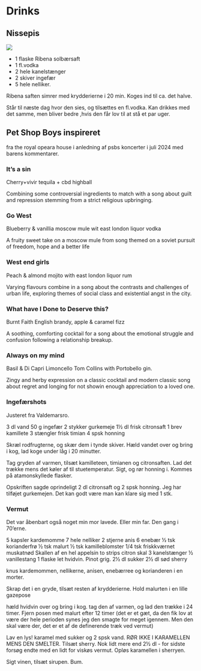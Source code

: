 # Drinks
 
## Nissepis

![](images/nisse1.png)

* 1 flaske Ribena solbærsaft
* 1 fl.vodka
* 2 hele kanelstænger
* 2 skiver ingefær
* 5 hele nelliker.

Ribena saften simrer med krydderierne i 20 min. Koges ind til ca. det halve.

Står til næste dag hvor den sies, og tilsættes en fl.vodka. Kan drikkes med det samme, men bliver bedre ,hvis den får lov til at stå et par uger.

## Pet Shop Boys inspireret

fra the royal opeara house i anledning af psbs koncerter i juli 2024
med barens kommentarer.

### It's a sin
Cherry+vivir tequila + cbd highball

Combining some controversial ingredients to match with a song about guilt
and repression stemming from a strict religious upbringing.

### Go West
Blueberry & vanillia moscow mule wit east london liquor vodka

A fruity sweet take on a moscow mule from song themed on a soviet pursuit
of freedom, hope and a better life

### West end girls
Peach & almond mojito with east london liquor rum

Varying flavours combine in a song about the contrasts and challenges of urban life,
exploring themes of social class and existential angst in the city.

### What have I Done to Deserve this?
Burnt Faith English brandy, apple & caramel fizz

A soothing, comforting cocktail for a song about the emotional struggle and confusion
following a relationship breakup.

### Always on my mind
Basil & Di Capri Limoncello Tom Collins with Portobello gin.

Zingy and herby expression on a classic cocktail and modern classic song
about regret and longing for not showin enough appreciation to a loved one.


### Ingefærshots

Justeret fra Valdemarsro.

3 dl vand
50 g ingefær
2 stykker gurkemeje
1½ dl frisk citronsaft
1 brev kamillete
3 stængler frisk timian
4 spsk honning

Skræl rodfrugterne, og skær dem i tynde skiver. Hæld vandet over og bring i kog,
lad koge under låg i 20 minutter.

Tag gryden af varmen, tilsæt kamilleteen, timianen og citronsaften. Lad det trække
mens det køler af til stuetemperatur. Sigt, og rør honning i. Kommes på atamonskyllede 
flasker.

Opskriften sagde oprindeligt 2 dl citronsaft og 2 spsk honning. Jeg har tilføjet
gurkemejen. Det kan godt være man kan klare sig med 1 stk.


### Vermut

Det var åbenbart også noget min mor lavede. Eller min far. Den gang i 70'erne.

5 kapsler kardemomme
7 hele nelliker
2 stjerne anis
6 enebær
½ tsk korianderfrø
½ tsk malurt
½ tsk kamilleblomster
1/4 tsk friskkværnet muskatnød
Skallen af en hel appelsin
to strips citron skal
3 kanelstænger
½ vanillestang
1 flaske let hvidvin. Pinot grig.
2½ dl sukker
2½ dl sød sherry

knus kardemommen, nellikerne, anisen, enebærree og korianderen i en morter.

Skrap det i en gryde, tilsæt resten af krydderierne. Hold malurten i en lille
gazepose

hæld hvidvin over og bring i kog. tag den af varmen, og lad den trække i 24 timer.
Fjern posen med malurt efter 12 timer (det er et gæt, da den fik lov at være der
hele perioden synes jeg den smagte for meget igennem. Men den skal være der, det 
er et af de definerende træk ved vermut)

Lav en lys! karamel med sukker og 2 spsk vand. RØR IKKE I KARAMELLEN MENS DEN
SMELTER. Tilsæt sherry. Nok lidt mere end 2½ dl - for sidste forsøg endte med en
lidt for viskøs vermut. Opløs karamellen i sherryen.

Sigt vinen, tilsæt sirupen. Bum.